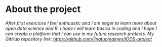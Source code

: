 
# About the project

*After first exercices I feel enthuastic and I am eager to learn more about open data science and R. I hope I will learn basics in coding and I hope I can create a platform that I can use in my future research protects. My GitHub repository link: <https://github.com/iinatuomainen/IODS-project>*





